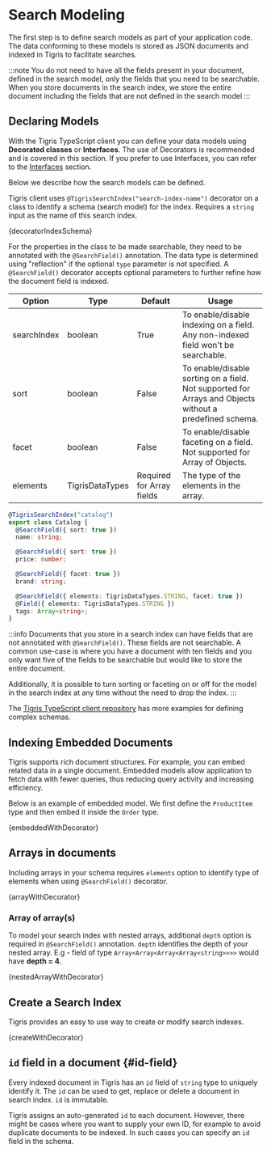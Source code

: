 
# Search Modeling

The first step is to define search models as part of your application code. The
data conforming to these models is stored as JSON documents and indexed in Tigris
to facilitate searches.

:::note
You do not need to have all the fields present in your document, defined in the
search model, only the fields that you need to be searchable. When you store
documents in the search index, we store the entire document including the fields
that are not defined in the search model
:::

## Declaring Models

With the Tigris TypeScript client you can define your data models using
**Decorated classes** or **Interfaces**. The use of Decorators is recommended and is covered in this section.
If you prefer to use Interfaces, you can refer to the [Interfaces](../using-interfaces) section.

Below we describe how the search models can be defined.

Tigris client uses `@TigrisSearchIndex("search-index-name")` decorator on a class
to identify a schema (search model) for the index. Requires a `string`
input as the name of this search index.

<CodeBlock language="ts">{decoratorIndexSchema}</CodeBlock>

For the properties in the class to be made searchable, they need to be annotated
with the `@SearchField()` annotation. The data type is determined using
"reflection" if the optional `type` parameter is not specified. A `@SearchField()`
decorator accepts optional parameters to further refine how the document field is indexed.

| Option      | Type            | Default                   | Usage                                                                                                   |
| ----------- | --------------- | ------------------------- | ------------------------------------------------------------------------------------------------------- |
| searchIndex | boolean         | True                      | To enable/disable indexing on a field. Any non-indexed field won't be searchable.                       |
| sort        | boolean         | False                     | To enable/disable sorting on a field. Not supported for Arrays and Objects without a predefined schema. |
| facet       | boolean         | False                     | To enable/disable faceting on a field. Not supported for Array of Objects.                              |
| elements    | TigrisDataTypes | Required for Array fields | The type of the elements in the array.                                                                  |

```ts
@TigrisSearchIndex("catalog")
export class Catalog {
  @SearchField({ sort: true })
  name: string;

  @SearchField({ sort: true })
  price: number;

  @SearchField({ facet: true })
  brand: string;

  @SearchField({ elements: TigrisDataTypes.STRING, facet: true })
  @Field({ elements: TigrisDataTypes.STRING })
  tags: Array<string>;
}
```

:::info
Documents that you store in a search index can have fields that are not annotated
with `@SearchField()`. These fields are not searchable. A common use-case is
where you have a document with ten fields and you only want five of the fields
to be searchable but would like to store the entire document.

Additionally, it is possible to turn sorting or faceting on or off for the model
in the search index at any time without the need to drop the index.
:::

The [Tigris TypeScript client repository](https://github.com/tigrisdata/tigris-client-ts/tree/main/src/__tests__/fixtures/schema/search)
has more examples for defining complex schemas.

## Indexing Embedded Documents

Tigris supports rich document structures. For example, you can embed related
data in a single document. Embedded models allow application to fetch data with
fewer queries, thus reducing query activity and increasing efficiency.

Below is an example of embedded model. We first define the `ProductItem` type
and then embed it inside the `Order` type.

<CodeBlock language="ts">{embeddedWithDecorator}</CodeBlock>

## Arrays in documents

Including arrays in your schema requires `elements` option to identify type of elements when using
`@SearchField()` decorator.

<CodeBlock language="ts">{arrayWithDecorator}</CodeBlock>

### Array of array(s)

To model your search index with nested arrays, additional `depth` option is required
in `@SearchField()` annotation. `depth` identifies the depth of your nested array. E.g - field of
type `Array<Array<Array<Array<string>>>>` would have **depth = 4**.

<CodeBlock language="ts">{nestedArrayWithDecorator}</CodeBlock>

## Create a Search Index

Tigris provides an easy to use way to create or modify search indexes.

<CodeBlock language="ts">{createWithDecorator}</CodeBlock>

## `id` field in a document {#id-field}

Every indexed document in Tigris has an `id` field of `string` type to uniquely
identify it. The `id` can be used to get, replace or delete a document in search
index. `id` is immutable.

Tigris assigns an auto-generated `id` to each document. However, there might be
cases where you want to supply your own ID, for example to avoid duplicate
documents to be indexed. In such cases you can specify an `id` field in the schema.
